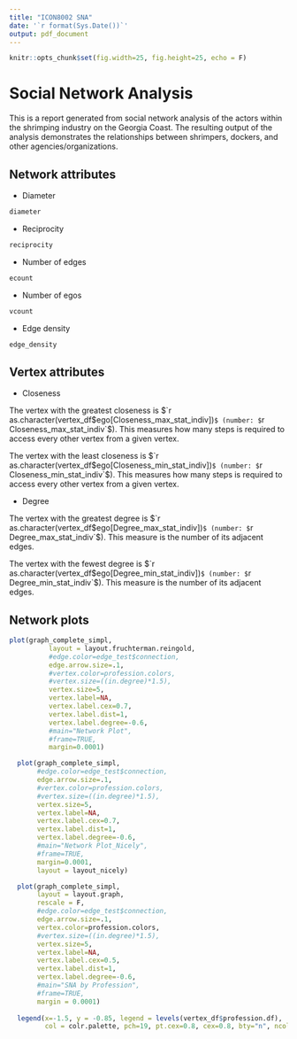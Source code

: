 ```yaml
---
title: "ICON8002 SNA"
date: '`r format(Sys.Date())`'
output: pdf_document
---
```


```r
knitr::opts_chunk$set(fig.width=25, fig.height=25, echo = F)
```

# Social Network Analysis
This is a report generated from social network analysis of the actors within the shrimping industry on the Georgia Coast. The resulting output of the analysis demonstrates the relationships between shrimpers, dockers, and other agencies/organizations. 


## Network attributes

* Diameter
```r
diameter
```

* Reciprocity
```r
reciprocity
```
* Number of edges
```r
ecount
```
* Number of egos
```r
vcount
```
* Edge density
```r
edge_density
```

## Vertex attributes

* Closeness

The vertex with the greatest closeness is $`r as.character(vertex_df$ego[Closeness_max_stat_indiv])`$ (number: $`r Closeness_max_stat_indiv`$). This measures how many steps is required to access every other vertex from a given vertex.

The vertex with the least closeness is $`r as.character(vertex_df$ego[Closeness_min_stat_indiv])`$ (number: $`r Closeness_min_stat_indiv`$). This measures how many steps is required to access every other vertex from a given vertex.

* Degree

The vertex with the greatest degree is $`r as.character(vertex_df$ego[Degree_max_stat_indiv])`$ (number: $`r Degree_max_stat_indiv`$). This measure is the number of its adjacent edges.

The vertex with the fewest degree is $`r as.character(vertex_df$ego[Degree_min_stat_indiv])`$ (number: $`r  Degree_min_stat_indiv`$). This measure is the number of its adjacent edges.




## Network plots

```r
plot(graph_complete_simpl,
          layout = layout.fruchterman.reingold,
          #edge.color=edge_test$connection,
          edge.arrow.size=.1,
          #vertex.color=profession.colors,
          #vertex.size=((in.degree)*1.5),
          vertex.size=5,
          vertex.label=NA,
          vertex.label.cex=0.7,
          vertex.label.dist=1,
          vertex.label.degree=-0.6,
          #main="Network Plot",
          #frame=TRUE,
          margin=0.0001)

```

```r
  plot(graph_complete_simpl,
       #edge.color=edge_test$connection,
       edge.arrow.size=.1,
       #vertex.color=profession.colors,
       #vertex.size=((in.degree)*1.5),
       vertex.size=5,
       vertex.label=NA,
       vertex.label.cex=0.7,
       vertex.label.dist=1,
       vertex.label.degree=-0.6,
       #main="Network Plot_Nicely",
       #frame=TRUE,
       margin=0.0001,
       layout = layout_nicely)
```

```r
  plot(graph_complete_simpl,
       layout = layout.graph,
       rescale = F,
       #edge.color=edge_test$connection,
       edge.arrow.size=.1,
       vertex.color=profession.colors,
       #vertex.size=((in.degree)*1.5),
       vertex.size=5,
       vertex.label=NA,
       vertex.label.cex=0.5,
       vertex.label.dist=1,
       vertex.label.degree=-0.6,
       #main="SNA by Profession",
       #frame=TRUE,
       margin = 0.0001)
  
  legend(x=-1.5, y = -0.85, legend = levels(vertex_df$profession.df), 
         col = colr.palette, pch=19, pt.cex=0.8, cex=0.8, bty="n", ncol=1)
  ```